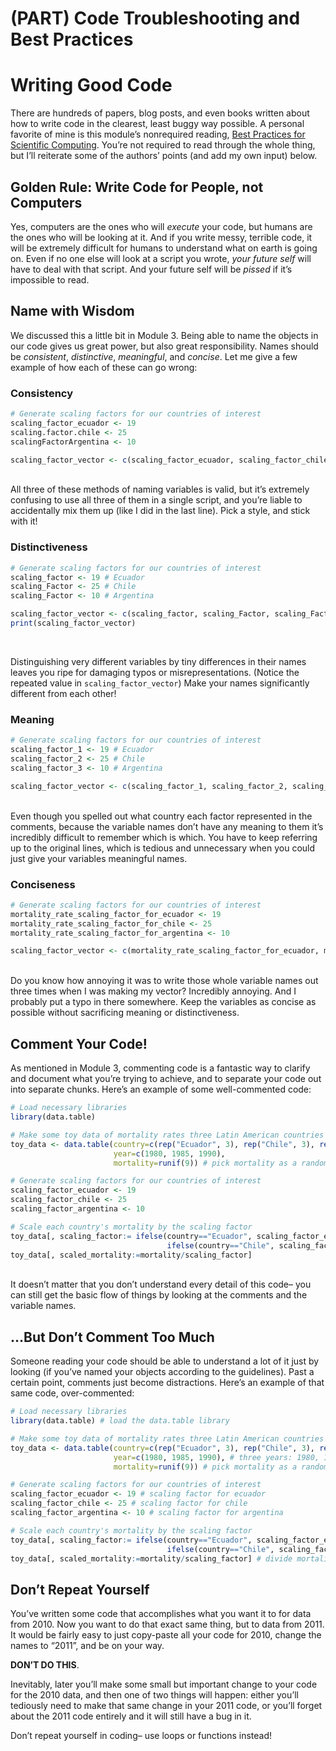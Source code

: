 # (PART) Code Troubleshooting and Best Practices {-} 

# Writing Good Code

There are hundreds of papers, blog posts, and even books written about how to write code in the clearest, least buggy way possible. A personal favorite of mine is this module's nonrequired reading, [Best Practices for Scientific Computing](http://journals.plos.org/plosbiology/article/file?id=10.1371/journal.pbio.1001745&type=printable). You're not required to read through the whole thing, but I'll reiterate some of the authors' points (and add my own input) below. 

## Golden Rule: Write Code for People, not Computers

Yes, computers are the ones who will *execute* your code, but humans are the ones who will be looking at it. And if you write messy, terrible code, it will be extremely difficult for humans to understand what on earth is going on. Even if no one else will look at a script you wrote, *your future self* will have to deal with that script. And your future self will be *pissed* if it's impossible to read. 

## Name with Wisdom

We discussed this a little bit in Module 3. Being able to name the objects in our code gives us great power, but also great responsibility. Names should be *consistent*, *distinctive*, *meaningful*, and *concise*. Let me give a few example of how each of these can go wrong:

### Consistency
```r
# Generate scaling factors for our countries of interest
scaling_factor_ecuador <- 19
scaling.factor.chile <- 25
scalingFactorArgentina <- 10

scaling_factor_vector <- c(scaling_factor_ecuador, scaling_factor_chile, scaling_factor_argentina)
```
<br>
All three of these methods of naming variables is valid, but it's extremely confusing to use all three of them in a single script, and you're liable to accidentally mix them up (like I did in the last line). Pick a style, and stick with it!

### Distinctiveness
```r
# Generate scaling factors for our countries of interest
scaling_factor <- 19 # Ecuador
scaling_Factor <- 25 # Chile
scaling_Factor <- 10 # Argentina

scaling_factor_vector <- c(scaling_factor, scaling_Factor, scaling_Factor)
print(scaling_factor_vector)
```
<br>

Distinguishing very different variables by tiny differences in their names leaves you ripe for damaging typos or misrepresentations. (Notice the repeated value in `scaling_factor_vector`) Make your names significantly different from each other!

### Meaning
```r
# Generate scaling factors for our countries of interest
scaling_factor_1 <- 19 # Ecuador
scaling_factor_2 <- 25 # Chile
scaling_factor_3 <- 10 # Argentina

scaling_factor_vector <- c(scaling_factor_1, scaling_factor_2, scaling_factor_3) # I have no idea what these three scaling factors represent anymore
```
<br>
Even though you spelled out what country each factor represented in the comments, because the variable names don't have any meaning to them it's incredibly difficult to remember which is which. You have to keep referring up to the original lines, which is tedious and unnecessary when you could just give your variables meaningful names. 

### Conciseness
```r
# Generate scaling factors for our countries of interest
mortality_rate_scaling_factor_for_ecuador <- 19
mortality_rate_scaling_factor_for_chile <- 25 
mortality_rate_scaling_factor_for_argentina <- 10 

scaling_factor_vector <- c(mortality_rate_scaling_factor_for_ecuador, mortality_rate_scaling_factor_for_chile, mortality_rate_scaling_factor_for_argentina)
```
<br>
Do you know how annoying it was to write those whole variable names out three times when I was making my vector? Incredibly annoying. And I probably put a typo in there somewhere. Keep the variables as concise as possible without sacrificing meaning or distinctiveness. 

## Comment Your Code!

As mentioned in Module 3, commenting code is a fantastic way to clarify and document what you're trying to achieve, and to separate your code out into separate chunks. Here's an example of some well-commented code:
```r
# Load necessary libraries
library(data.table)

# Make some toy data of mortality rates three Latin American countries
toy_data <- data.table(country=c(rep("Ecuador", 3), rep("Chile", 3), rep("Argentina", 3)),
                       year=c(1980, 1985, 1990),
                       mortality=runif(9)) # pick mortality as a random number between 0 and 1

# Generate scaling factors for our countries of interest
scaling_factor_ecuador <- 19
scaling_factor_chile <- 25
scaling_factor_argentina <- 10

# Scale each country's mortality by the scaling factor
toy_data[, scaling_factor:= ifelse(country=="Ecuador", scaling_factor_ecuador,
                                   ifelse(country=="Chile", scaling_factor_chile, scaling_factor_argentina))]
toy_data[, scaled_mortality:=mortality/scaling_factor]

```
<br>
It doesn't matter that you don't understand every detail of this code-- you can still get the basic flow of things by looking at the comments and the variable names.


## ...But Don't Comment Too Much
Someone reading your code should be able to understand a lot of it just by looking (if you've named your objects according to the guidelines). Past a certain point, comments just become distractions. Here's an example of that same code, over-commented:
```r
# Load necessary libraries
library(data.table) # load the data.table library

# Make some toy data of mortality rates three Latin American countries
toy_data <- data.table(country=c(rep("Ecuador", 3), rep("Chile", 3), rep("Argentina", 3)), # three countries: Chile, Argentina, and Ecuador
                       year=c(1980, 1985, 1990), # three years: 1980, 1985, and 1990
                       mortality=runif(9)) # pick mortality as a random number between 0 and 1

# Generate scaling factors for our countries of interest
scaling_factor_ecuador <- 19 # scaling factor for ecuador
scaling_factor_chile <- 25 # scaling factor for chile
scaling_factor_argentina <- 10 # scaling factor for argentina

# Scale each country's mortality by the scaling factor
toy_data[, scaling_factor:= ifelse(country=="Ecuador", scaling_factor_ecuador,
                                   ifelse(country=="Chile", scaling_factor_chile, scaling_factor_argentina))]
toy_data[, scaled_mortality:=mortality/scaling_factor] # divide mortality by the scaling factor

```

## Don't Repeat Yourself
You've written some code that accomplishes what you want it to for data from 2010. Now you want to do that exact same thing, but to data from 2011. It would be fairly easy to just copy-paste all your code for 2010, change the names to "2011", and be on your way. 

**DON'T DO THIS**. 

Inevitably, later you'll make some small but important change to your code for the 2010 data, and then one of two things will happen: either you'll tediously need to make that same change in your 2011 code, or you'll forget about the 2011 code entirely and it will still have a bug in it. 

Don't repeat yourself in coding-- use loops or functions instead!



